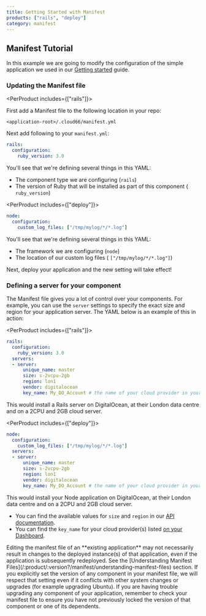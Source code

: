 ```yaml
---
title: Getting Started with Manifest
products: ["rails", "deploy"]
category: manifest
---
```


## Manifest Tutorial

In this example we are going to modify the configuration of the simple application we used in our [Getting started](/:product/:version?/getting-started/deploy-your-first-app) guide.

### Updating the Manifest file

<PerProduct includes={["rails"]}>

First add a Manifest file to the following location in your repo:

```shell
<application-root>/.cloud66/manifest.yml
```

Next add following to your `manifest.yml`:

```yaml
rails:
  configuration:
    ruby_version: 3.0
```

You'll see that we're defining several things in this YAML:

- The component type we are configuring (`rails`)
- The version of Ruby that will be installed as part of this component ( `ruby_version`)
</PerProduct>

<PerProduct includes={["deploy"]}>

```yaml
node:
  configuration:
    custom_log_files: ["/tmp/mylog/*/*.log"]
```

You'll see that we're defining several things in this YAML:

- The framework we are configuring (`node`)
- The location of our custom log files ( `["/tmp/mylog/*/*.log"]`)

</PerProduct>

Next, deploy your application and the new setting will take effect!

### Defining a server for your component

The Manifest file gives you a lot of control over your components. For example, you can use the `server` settings to specify the exact size and region for your application server. The YAML below is an example of this in action:

<PerProduct includes={["rails"]}>
```yaml
rails:
  configuration:
    ruby_version: 3.0
  servers:
  - server:
      unique_name: master
      size: s-2vcpu-2gb
      region: lon1
      vendor: digitalocean
      key_name: My_DO_Account # the name of your cloud provider in your Cloud 66 account

```

This would install a Rails server on DigitalOcean, at their London data centre and on a 2CPU and 2GB cloud server. 
</PerProduct>

<PerProduct includes={["deploy"]}>
```yaml
node:
  configuration:
    custom_log_files: ["/tmp/mylog/*/*.log"]
  servers:
  - server:
      unique_name: master
      size: s-2vcpu-2gb
      region: lon1
      vendor: digitalocean
      key_name: My_DO_Account # the name of your cloud provider in your Cloud 66 account

```

This would install your Node application on DigitalOcean, at their London data centre and on a 2CPU and 2GB cloud server. 

</PerProduct>

- You can find the available values for `size` and `region` in our [API documentation](https://developers.cloud66.com#cloud-vendor-instance-names).
- You can find the `key_name` for your cloud provider(s) listed [on your Dashboard](https://app.cloud66.com/clouds).

<Callout type="warning" title="Existing applications">
Editing the manifest file of an **existing application** may not necessarily result in changes to the deployed instance(s) of that application, even if the application is subsequently redeployed. See the [Understanding Manifest Files](/:product/:version?/manifest/understanding-manifest-files) section.
</Callout>

<Callout type="info" title="Problems upgrading?">
If you explicitly set the version of any component in your manifest file, we will respect that setting even if it conflicts with other system changes or upgrades (for example upgrading Ubuntu). If you are having trouble upgrading any component of your application, remember to check your manifest file to ensure you have not previously locked the version of that component or one of its dependents.
</Callout>